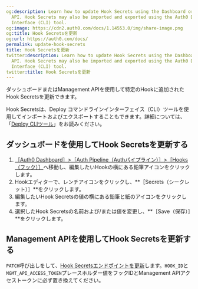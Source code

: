 ```yaml
---
og:description: Learn how to update Hook Secrets using the Dashboard or Management
  API. Hook Secrets may also be imported and exported using the Auth0 Deploy Command-Line
  Interface (CLI) tool.
og:image: https://cdn2.auth0.com/docs/1.14553.0/img/share-image.png
og:title: Hook Secretsを更新
og:url: https://auth0.com/docs/
permalink: update-hook-secrets
title: Hook Secretsを更新
twitter:description: Learn how to update Hook Secrets using the Dashboard or Management
  API. Hook Secrets may also be imported and exported using the Auth0 Deploy Command-Line
  Interface (CLI) tool.
twitter:title: Hook Secretsを更新
---
```






ダッシュボードまたはManagement APIを使用して特定のHookに追加されたHook Secretsを更新できます。

Hook Secretsは、Deploy コマンドラインインターフェイス（CLI）ツールを使用してインポートおよびエクスポートすることもできます。詳細については、「[Deploy CLIツール](/deploy/deploy-cli-tool)」をお読みください。

## ダッシュボードを使用してHook Secretsを更新する

1. [［Auth0 Dashboard］>［Auth Pipeline（Authパイプライン）］>［Hooks（フック）］](%24%7Bmanage_url%7D/)へ移動し、編集したいHookの横にある鉛筆アイコンをクリックします。
2. Hookエディターで、レンチアイコンをクリックし、**［Secrets（シークレット）］**をクリックします。
3. 編集したいHook Secretsの値の横にある鉛筆と紙のアイコンをクリックします。
4. 選択したHook Secretsの名前および/または値を変更し、**［Save（保存）］**をクリックします。

## Management APIを使用してHook Secretsを更新する

`PATCH`呼び出しをして、[Hook Secretsエンドポイントを更新](/api/management/v2/#!/Hooks/patch_secrets)します。`HOOK_ID`と`MGMT_API_ACCESS_TOKEN`プレースホルダー値をフックIDとManagement APIアクセストークンに必ず置き換えてください。